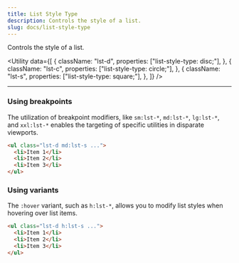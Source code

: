 ```yaml
---
title: List Style Type
description: Controls the style of a list.
slug: docs/list-style-type
---
```


Controls the style of a list.

<Utility
  data={[
    {
      className: "lst-d",
      properties: ["list-style-type: disc;"],
    },
    {
      className: "lst-c",
      properties: ["list-style-type: circle;"],
    },
    {
      className: "lst-s",
      properties: ["list-style-type: square;"],
    },
  ]}
/>

---

### Using breakpoints

The utilization of breakpoint modifiers, like `sm:lst-*`, `md:lst-*`, `lg:lst-*`, and `xxl:lst-*` enables the targeting of specific utilities in disparate viewports.

```html "md:lst-s"
<ul class="lst-d md:lst-s ...">
  <li>Item 1</li>
  <li>Item 2</li>
  <li>Item 3</li>
</ul>
```

### Using variants

The `:hover` variant, such as `h:lst-*`, allows you to modify list styles when hovering over list items.

```html "h:lst-s"
<ul class="lst-d h:lst-s ...">
  <li>Item 1</li>
  <li>Item 2</li>
  <li>Item 3</li>
</ul>
```
